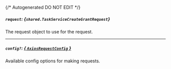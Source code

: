 {/* Autogenerated DO NOT EDIT  */}

##### `request`: *{`shared.TaskServiceCreateGrantRequest`}*
The request object to use for the request.
<Collapsible>
    <TaskServiceCreateGrantRequest/>
</Collapsible>

---
##### `config?`: [*{ `AxiosRequestConfig` }*](https://axios-http.com/docs/req_config)
Available config options for making requests.


